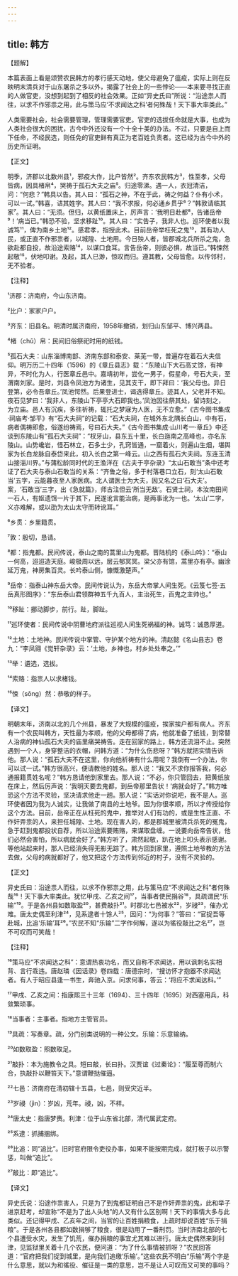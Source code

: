 ```yaml
---
---
---
```

title: 韩方
---




【题解】


本篇表面上看是颂赞农民韩方的孝行感天动地，使父母避免了瘟疫，实际上则在反映明末清兵对于山东屠杀之多以外，揭露了社会上的一些悖论——本来要寻找正直的人做官吏，没想到起到了相反的社会效果。正如“异史氏曰”所说：“沿途祟人而往，以求不作邪祟之用，此与策马应‘不求闻达之科’者何殊哉！天下事大率类此。”

人类需要社会，社会需要管理，管理需要官吏。官吏的选拔任命就是大事，也成为人类社会很大的困扰，古今中外还没有一个十全十美的办法。不过，只要是自上而下任命，不经民选，则任免的官吏鲜有真正为老百姓负责者。这已经为古今中外的历史所证明。


【正文】

明季，济郡以北数州县¹，邪疫大作，比户皆然²。齐东农民韩方³，性至孝，父母皆病，因具楮帛⁴，哭祷于孤石大夫之庙⁵。归途零涕。遇一人，衣冠清洁，问：“何悲？”韩具以告。其人曰：“孤石之神，不在于此，祷之何益？仆有小术，可以一试。”韩喜，诘其姓字。其人曰：“我不求报，何必通乡贯乎⁶？”韩敦请临其家⁷。其人曰：“无须。但归，以黄纸置床上，厉声言：‘我明日赴都⁸，告诸岳帝⁹！’病当已。”韩恐不验，坚求移趾¹⁰。其人曰：“实告子，我非人也。巡环使者以我诚笃¹¹，俾为南乡土地¹²。感君孝，指授此术。目前岳帝举枉死之鬼¹³，其有功人民，或正直不作邪祟者，以城隍、土地用。今日殃人者，皆郡城北兵所杀之鬼，急欲赴都自投，故沿途索赂¹⁴，以谋口食耳。言告岳帝，则彼必惧，故当已。”韩悚然起敬¹⁵，伏地叩谢。及起，其人已渺，惊叹而归。遵其教，父母皆愈。以传邻村，无不验者。

【注释】


¹济郡：济南府，今山东济南。

²比户：家家户户。

³齐东：旧县名。明清时属济南府，1958年撤销，划归山东邹平、博兴两县。

⁴楮（chǔ）帛：民间旧俗祭祀时用的纸钱。

⁵孤石大夫：山东淄博南部、济南东部和泰安、莱芜一带，普遍存在着石大夫信仰。明万历二十四年（1596）的《章丘县志》载：“东陵山下大石高丈馀，有神异，不时化为人，行医章丘邑中。嘉靖初年，尝化一男子，假星命，号石大夫，至渭南刘家。是时，刘县令凤池方为诸生，见其支干，即下拜曰：‘我父母也。异日登第，必令吾章丘。’凤池愕然。后果登进士，谒选得章丘。迹其人，父老并不知。夜石见梦曰：‘我非人，东陵山下亭亭大石即我也。’凤池因往祭其处，留诗刻之，为立庙。邑人有沉疾，多往祈祷，辄托之梦寐为人医，无不立愈。”《古今图书集成·祠庙考·邹平》有“石大夫祠”的记载：“石大夫祠，在城外东北隅长白山，中有石，病者偶祷即愈，俗遂纷祷焉，号曰石大夫。”《古今图书集成·山川考一·章丘》中还谈到东陵山有“孤石大夫祠”：“杈牙山，县东五十里，长白迤南之高峰也，亦名东陵山。山势巉岩，怪石林立，石多土少，孔窍皆通，一窟着火，则遍山生烟，堪舆家为长白龙脉自泰岱来此，初入长白之第一峰云。山之西有孤石大夫祠。东连玉清山接淄川界。”与蒲松龄同时代的王渔洋在《古夫于亭杂录》“太山石敢当”条中还考证了石大夫与泰山石敢当的关系：“齐鲁之俗，多于村落巷口立石，刻‘太山石敢当’五字，云能暮夜至人家医病。北人谓医士为大夫，因又名之曰‘石大夫’。案，‘石敢当’三字，出《急就篇》，师古注但云‘所当无敌’。石贤士祠，本汝南田间一石人，有妪遗饵一片于其下，民遂讹言能治病，是两事讹为一也。‘太山’二字，义亦难解，或以劭为太山太守而转讹耳。”

⁶乡贯：乡里籍贯。

⁷敦：殷切，恳请。

⁸都：指鬼都。民间传说，泰山之南的蒿里山为鬼都。晋陆机的《泰山吟》：“泰山一何高，迢迢造天庭。峻极周以远，层云郁冥冥。梁父亦有馆，蒿里亦有亭。幽涂延万鬼，神房集百灵。长吟泰山侧，慷慨激楚声。”

⁹岳帝：指泰山神东岳大帝。民间传说认为，东岳大帝掌人间生死。《云笈七签·五岳真形图序》：“东岳泰山君领群神五千九百人，主治死生，百鬼之主帅也。”

¹⁰移趾：挪动脚步，前行。趾，脚趾。

¹¹巡环使者：民间传说中阴曹地府派往巡视人间生死祸福的神。诚笃：诚恳厚道。

¹²土地：土地神。民间传说中掌管、守护某个地方的神。清赵懿《名山县志》卷九：“李凤翧《觉轩杂录》云：‘土地，乡神也，村乡处处奉之。’”

¹³举：遴选，选拔。

¹⁴索赂：指祟人以求楮钱。

¹⁵悚（sǒng）然：恭敬的样子。





【译文】


明朝末年，济南以北的几个州县，暴发了大规模的瘟疫，挨家挨户都有病人。齐东有一个农民叫韩方，天性最为孝顺，他的父母都得了病，他就准备了纸钱，到常替人治病的神仙孤石大夫的庙里痛哭祷告。走在回家的路上，韩方还流泪不止。突然遇到一个人，身穿整洁的衣帽，问韩方道：“为什么伤悲呀？”韩方就把实情告诉他。那人说：“孤石大夫不在这里，你向他祈祷有什么用呢？我倒有一个办法，你可以试一试。”韩方很高兴，便请教他的姓名。那人说：“我又不求你报答我，何必通报籍贯姓名呢？”韩方恳请他到家里去。那人说：“不必，你只管回去，把黄纸放在床上，然后厉声说：‘我明天要去鬼都，到岳帝那里告状！’病就会好了。”韩方唯恐这个方法不灵验，坚决请求他走一趟。那人说：“实话对你说吧，我不是人。巡环使者因为我为人诚实，让我做了南县的土地爷。因为你很孝顺，所以才传授给你这个方法。目前，岳帝正在从枉死的鬼中，推举对人们有功的，或是生性正直、不作奸弄祟的人，来担任城隍、土地。现在害人的，都是郡城里被清兵杀死的冤鬼，急于赶到鬼都投状自荐，所以沿途索要贿赂，来谋取盘缠。一说要向岳帝告状，他们必然会害怕，所以病就会好了。”韩方听了，肃然起敬，趴在地上叩头表示感谢。等他站起来时，那人已经消失得无影无踪了。韩方回到家里，遵照土地爷教的方法去做，父母的病就都好了，他又把这个方法传到邻近的村子，没有不灵验的。


【正文】

异史氏曰：沿途祟人而往，以求不作邪祟之用，此与策马应“不求闻达之科”者何殊哉¹⁶！天下事大率类此。犹忆甲戌、乙亥之间¹⁷，当事者使民捐谷¹⁸，具疏谓民“乐输”¹⁹。于是各州县如数取盈²⁰，甚费敲扑²¹。时郡北七邑被水²²，岁祲²³，催办尤难。唐太史偶至利津²⁴，见系逮者十馀人²⁵，因问：“为何事？”答曰：“官捉吾等赴城，比追‘乐输’耳²⁶。”农民不知“乐输”二字作何解，遂以为徭役敲比之名²⁷，岂不可叹而可笑哉！

【注释】


¹⁶策马应“不求闻达之科”：意谓热衷功名，而又自称不求闻达，用以讽刺名实相背、言行乖违。唐赵璘《因话录》卷四载：唐德宗时，“搜访怀才抱器不求闻达者。有人于昭应县逢一书生，奔驰入京。问求何事，答云：‘将应不求闻达科。’”

¹⁷甲戌、乙亥之间：指康熙三十三年（1694）、三十四年（1695）对西塞用兵，科敛繁琐事。

¹⁸当事者：主事者。指地方主管官员。

¹⁹具疏：写奏章。疏，分门别类说明的一种公文。乐输：乐意输纳。

²⁰如数取盈：照数取足。

²¹敲扑：本为施教令之具。短曰敲，长曰扑。汉贾谊《过秦论》：“履至尊而制六合，执敲扑以鞭笞天下。”意谓鞭挞催逼。

²²七邑：济南府在清初辖十五县，七邑，则受灾近半。

²³岁祲（jìn）：岁凶，荒年。祲，凶，不祥。

²⁴唐太史：指唐梦赉。利津：位于山东省北部，清代属武定府。

²⁵系逮：抓捕捆绑。

²⁶比追：同“追比”。旧时官府限令吏役办事，如果不能按期完成，就打板子以示警惩，叫做“追比”。

²⁷敲比：即“追比”。





【译文】


异史氏说：沿途作祟害人，只是为了到鬼都证明自己不是作奸弄祟的鬼，此和举子进京赶考，却宣称“不是为了出人头地”的人又有什么区别啊！天下的事情大多与此类似。还记得甲戌、乙亥年之间，当官的让百姓捐粮食，上疏时却说百姓“乐于捐粮”。于是各州各县都如数捐够了粮食，很是动用了一番刑罚。当时济南北部的七个县遭受水灾，发生了饥荒，催办捐粮的事宜尤其难以进行。唐太史偶然来到利津，见监狱里关着十几个农民，便问道：“为了什么事情被抓呀？”农民回答道：“官府把我们捉到城里，是向我们追缴‘乐输’。”这些农民不明白“乐输”两个字是什么意思，就以为和徭役、催征是一类的意思，岂不是让人可叹而又可笑的事吗？